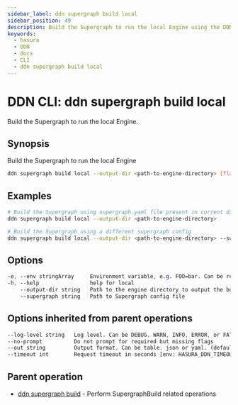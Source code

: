 ```yaml
---
sidebar_label: ddn supergraph build local
sidebar_position: 49
description: Build the Supergraph to run the local Engine using the DDN CLI
keywords:
  - hasura
  - DDN
  - docs
  - CLI
  - ddn supergraph build local
---
```


# DDN CLI: ddn supergraph build local

Build the Supergraph to run the local Engine.

## Synopsis

Build the Supergraph to run the local Engine

```bash
ddn supergraph build local --output-dir <path-to-engine-directory> [flags]
```

## Examples

```bash
# Build the Supergraph using supergraph.yaml file present in current directory and output it to engine directory
ddn supergraph build local --output-dir <path-to-engine-directory>

# Build the Supergraph using a different supergraph config
ddn supergraph build local --output-dir <path-to-engine-directory> --supergraph <path-to-supergraph-config-file>
```

## Options

```sass
-e, --env stringArray     Environment variable, e.g. FOO=bar. Can be repeated to provide multiple env vars
-h, --help                help for local
    --output-dir string   Path to the engine directory to output the build artifacts (required)
    --supergraph string   Path to Supergraph config file
```

## Options inherited from parent operations

```sass
--log-level string   Log level. Can be DEBUG, WARN, INFO, ERROR, or FATAL. (default "INFO")
--no-prompt          Do not prompt for required but missing flags
--out string         Output format. Can be table, json or yaml. (default "table")
--timeout int        Request timeout in seconds [env: HASURA_DDN_TIMEOUT] (default 100)
```

## Parent operation

- [ddn supergraph build](/cli/commands/ddn_supergraph_build) - Perform SupergraphBuild related operations
